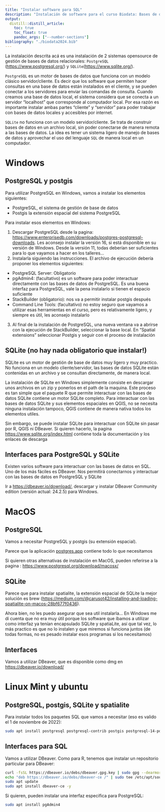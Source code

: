 ```yaml
---
title: "Instalar software para SQL"
description: "Instalación de software para el curso Biodata: Bases de datos SQL"
output:
  distill::distill_article:
    toc: true
    toc_float: true
    pandoc_args: ["--number-sections"]
bibliography: "./biodata2024.bib"
---
```


La instalación descrita acá es una instalación de 2 sistemas opensource de gestión de bases de datos relacionales: `PostgreSQL` (<https://www.postgresql.org/>) y `SQLite`(<https://www.sqlite.org/>).

`PostgreSQL` es un motor de bases de datos que funciona con un modelo clásico servidor/cliente.
Es decir que los software que permiten hacer consultas en una base de datos están instalados en el cliente, y se pueden conectar a los servidores para enviar las comandas de consulta.
Cuando creamos una base de datos local, el sistema considera que se conecta a un servidor "localhost" que corresponde al computador local.
Por esa razón es importante instalar ambas partes "cliente" y "servidor" para poder trabajar con bases de datos locales y accesibles por internet.

`SQLite` no funciona con un modelo servidor/cliente. Se trata de construir bases de datos en un archivo local, sin poder conectarse de manera remota a las bases de datos.
La idea es tener un sistema ligero de manejo de bases de datos y aprovechar el uso del lenguaje `SQL` de manera local en un computador.

# Windows

## PostgreSQL y postgis

Para utilizar PostgreSQL en Windows, vamos a instalar los elementos siguientes:

* PostgreSQL, el sistema de gestión de base de datos
* Postgis la extensión espacial del sistema PostgreSQL

Para instalar esos elementos en Windows:

1. Descargar PostgreSQL desde la pagina: <https://www.enterprisedb.com/downloads/postgres-postgresql-downloads>. Les aconsejo instalar  la versión 16, si está disponible en su versión de Windows. Desde la versión 11, todas deberían ser suficientes para lo que vayamos a hacer en los talleres...
2. Instalarla siguiendo las instrucciones. El archivo de ejecución debería proponer los elementos siguientes:
  + PostgreSQL Server: Obligatorio
  + pgAdmin4: (facultativo) es un software para poder interactuar directamente con las bases de datos de PostgreSQL. Es una buena interfaz para PostgreSQL, vale la pena instalarlo si tienen el espacio suficiente
  + StackBuilder (obligatorio): nos va a permitir instalar postgis después
  + Command Line Tools: (facultativo) no estoy seguro que vayamos a utilizar esas herramientas en el curso, pero es relativamente ligero, y siempre es útil, les aconsejo instalarlo
3. Al final de la instalación de PostgreSQL, una nueva ventana va a abrirse con la ejecución de StackBuilder, seleccionar la base local. En "Spatial extensions" seleccionar Postgis y seguir con el proceso de instalación

## SQLite (no hay nada obligatorio que instalar!)

SQLite es un motor de gestión de base de datos muy ligero y muy practico.
No funciona en un modelo cliente/servidor, las bases de datos SQLite están contenidas en un archivo y se consultan directamente, de manera local.

La instalación de SQLite en Windows simplemente consiste en descargar unos archivos en un zip y ponerlos en el path de la maquina.
Este proceso es tan simple que el paquete R que permite interactuar con las bases de datos SQLite contiene un motor SQLite completo.
Para interactuar con las bases de datos SQLite y sus elementos espaciales en QGIS, no se necesita ninguna instalación tampoco, QGIS contiene de manera nativa todos los elementos utiles. 

Sin embargo, se puede instalar SQLite para interactuar con SQLite sin pasar por R, QGIS ni DBeaver. Si quieren hacerlo, la pagina <https://www.sqlite.org/index.html> contiene toda la documentación y los enlaces de descarga

## Interfaces para PostgreSQL y SQLite

Existen varios software para interactuar con las bases de datos en SQL.
Uno de los más fáciles es DBeaver.
Nos permitirá conectarnos y interactuar con las bases de datos en PostgreSQL y SQLite

Ir a <https://dbeaver.io/download/>, descargar y instalar DBeaver Community edition (versión actual: 24.2.5) para Windows.

# MacOS

## PostgreSQL

Vamos a necesitar PostgreSQL y postgis (su extensión espacial).

Parece que la aplicación [postgres.app](https://postgresapp.com/) contiene todo lo que necesitamos

Si quieren otras alternativas de instalación en MacOS, pueden referirse a la pagina : <https://www.postgresql.org/download/macosx/>

## SQLite

Parece que para instalar spatialite, la extensión espacial de SQLite la mejor solución es brew (<https://medium.com/@carusot42/installing-and-loading-spatialite-on-macos-28bf677f0436>).

Ahora bien, no les puedo asegurar que sea util instalarla... En Windows me dí cuenta que no era muy útil porque los software que íbamos a utilizar como interfaz ya tenían encapsulado SQLite y spatiaLite, así que tal vez, lo más practico es que no lo instalen y que miremos si funciona juntos (de todas formas, no es pesado instalar esos programas si los necesitamos)

## Interfaces

Vamos a utilizar DBeaver, que es disponible como dmg en <https://dbeaver.io/download/>


# Linux Mint y ubuntu
## PostgreSQL, postgis, SQLite y spatialite

Para instalar todos los paquetes SQL que vamos a necesitar (eso es valido el 1 de noviembre de 2022):

```bash
sudo apt install postgresql postgresql-contrib postgis postgresql-14-postgis-3 sqlite3 libsqlite3-mod-spatialite -y
```

## Interfaces para SQL

Vamos a utilizar DBeaver.
Como para R, tenemos que instalar un repositorio particular para DBeaver:

```bash
curl -fsSL https://dbeaver.io/debs/dbeaver.gpg.key | sudo gpg --dearmor -o /etc/apt/trusted.gpg.d/dbeaver.gpg
echo "deb https://dbeaver.io/debs/dbeaver-ce /" | sudo tee /etc/apt/sources.list.d/dbeaver.list
sudo apt update
sudo apt install dbeaver-ce -y
```

Si quieren, pueden instalar una interfaz especifica para PostgreSQL:

```bash
sudo apt install pgAdmin4
```


